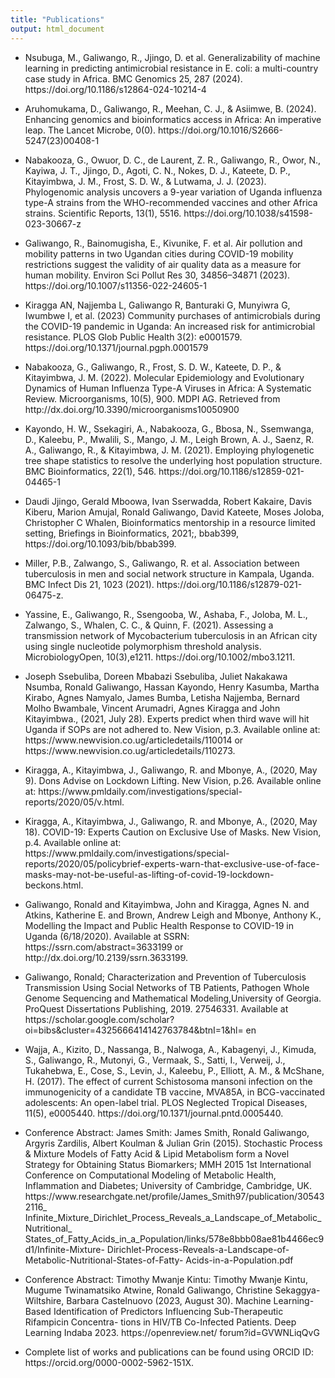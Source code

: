 ```yaml
---
title: "Publications"
output: html_document
---
```


* Nsubuga, M., Galiwango, R., Jjingo, D. et al. Generalizability of machine learning in predicting antimicrobial resistance in E. coli: a multi-country case study in Africa. BMC Genomics 25, 287 (2024). https://doi.org/10.1186/s12864-024-10214-4

* Aruhomukama, D., Galiwango, R., Meehan, C. J., & Asiimwe, B. (2024). Enhancing genomics and bioinformatics access in Africa: An imperative leap. The Lancet Microbe, 0(0). https://doi.org/10.1016/S2666-5247(23)00408-1

* Nabakooza, G., Owuor, D. C., de Laurent, Z. R., Galiwango, R., Owor, N., Kayiwa, J. T., Jjingo, D., Agoti, C. N., Nokes, D. J., Kateete, D. P., Kitayimbwa, J. M., Frost, S. D. W., & Lutwama, J. J. (2023). Phylogenomic analysis uncovers a 9-year variation of Uganda influenza type-A strains from the WHO-recommended vaccines and other Africa strains. Scientific Reports, 13(1), 5516. https://doi.org/10.1038/s41598-023-30667-z

* Galiwango, R., Bainomugisha, E., Kivunike, F. et al. Air pollution and mobility patterns in two Ugandan cities during COVID-19 mobility restrictions suggest the validity of air quality data as a measure for human mobility. Environ Sci Pollut Res 30, 34856–34871 (2023). https://doi.org/10.1007/s11356-022-24605-1

* Kiragga AN, Najjemba L, Galiwango R, Banturaki G, Munyiwra G, Iwumbwe I, et al. (2023) Community purchases of antimicrobials during the COVID-19 pandemic in Uganda: An increased
risk for antimicrobial resistance. PLOS Glob Public Health 3(2): e0001579. https://doi.org/10.1371/journal.pgph.0001579

* Nabakooza, G., Galiwango, R., Frost, S. D. W., Kateete, D. P., & Kitayimbwa, J. M. (2022). Molecular Epidemiology and Evolutionary Dynamics of Human Influenza Type-A Viruses in Africa: A Systematic Review. Microorganisms, 10(5), 900. MDPI AG. Retrieved from http://dx.doi.org/10.3390/microorganisms10050900

* Kayondo, H. W., Ssekagiri, A., Nabakooza, G., Bbosa, N., Ssemwanga, D., Kaleebu, P., Mwalili, S., Mango, J. M., Leigh Brown, A. J., Saenz, R. A., Galiwango, R., & Kitayimbwa, J. M. (2021). Employing phylogenetic tree shape statistics to resolve the underlying host population structure. BMC Bioinformatics, 22(1), 546. https://doi.org/10.1186/s12859-021-04465-1

* Daudi Jjingo, Gerald Mboowa, Ivan Sserwadda, Robert Kakaire, Davis Kiberu, Marion Amujal, Ronald Galiwango, David Kateete, Moses Joloba, Christopher C Whalen, Bioinformatics mentorship in a resource limited setting, Briefings in Bioinformatics, 2021;, bbab399, https://doi.org/10.1093/bib/bbab399.

* Miller, P.B., Zalwango, S., Galiwango, R. et al. Association between tuberculosis in men and social network structure in Kampala, Uganda. BMC Infect Dis 21, 1023 (2021). https://doi.org/10.1186/s12879-021-06475-z.

* Yassine, E., Galiwango, R., Ssengooba, W., Ashaba, F., Joloba, M. L., Zalwango, S., Whalen, C. C., & Quinn, F. (2021). Assessing a transmission network of Mycobacterium tuberculosis in an African city using single nucleotide polymorphism threshold analysis. MicrobiologyOpen, 10(3),e1211. https://doi.org/10.1002/mbo3.1211.

* Joseph Ssebuliba, Doreen Mbabazi Ssebuliba, Juliet Nakakawa Nsumba, Ronald Galiwango, Hassan Kayondo, Henry Kasumba, Martha Kirabo, Agnes Namyalo, James Bumba, Letisha
Najjemba, Bernard Molho Bwambale, Vincent Arumadri, Agnes Kiragga and John Kitayimbwa., (2021, July 28). Experts predict when third wave will hit Uganda if SOPs are not adhered to. New Vision, p.3. Available online at: https://www.newvision.co.ug/articledetails/110014
or https://www.newvision.co.ug/articledetails/110273.

* Kiragga, A., Kitayimbwa, J., Galiwango, R. and Mbonye, A., (2020, May 9). Dons Advise on Lockdown Lifting. New Vision, p.26. Available online at: https://www.pmldaily.com/investigations/special-reports/2020/05/v.html.

* Kiragga, A., Kitayimbwa, J., Galiwango, R. and Mbonye, A., (2020, May 18). COVID-19: Experts Caution on Exclusive Use of Masks. New Vision, p.4. Available online at: https://www.pmldaily.com/investigations/special-reports/2020/05/policybrief-experts-warn-that-exclusive-use-of-face-masks-may-not-be-useful-as-lifting-of-covid-19-lockdown-beckons.html. 

* Galiwango, Ronald and Kitayimbwa, John and Kiragga, Agnes N. and Atkins, Katherine E. and Brown, Andrew Leigh and Mbonye, Anthony K., Modelling the Impact and Public Health Response to COVID-19 in Uganda (6/18/2020). Available at SSRN: https://ssrn.com/abstract=3633199 or http://dx.doi.org/10.2139/ssrn.3633199.  

* Galiwango, Ronald; Characterization and Prevention of Tuberculosis Transmission Using Social Networks of TB Patients, Pathogen Whole Genome Sequencing and Mathematical Modeling,University of Georgia. ProQuest Dissertations Publishing, 2019. 27546331. Available at
https://scholar.google.com/scholar?oi=bibs&cluster=4325666414142763784&btnI=1&hl=
en

* Wajja, A., Kizito, D., Nassanga, B., Nalwoga, A., Kabagenyi, J., Kimuda, S., Galiwango, R., Mutonyi, G., Vermaak, S., Satti, I., Verweij, J., Tukahebwa, E., Cose, S., Levin, J., Kaleebu, P., Elliott, A. M., & McShane, H. (2017). The effect of current Schistosoma mansoni infection on the immunogenicity of a candidate TB vaccine, MVA85A, in BCG-vaccinated adolescents: An open-label trial. PLOS Neglected Tropical Diseases, 11(5), e0005440. https://doi.org/10.1371/journal.pntd.0005440. 

* Conference Abstract: James Smith: James Smith, Ronald Galiwango, Argyris Zardilis, Albert Koulman & Julian Grin (2015). Stochastic Process & Mixture Models of Fatty Acid & Lipid Metabolism form a Novel Strategy for Obtaining Status Biomarkers; MMH 2015 1st International Conference on Computational Modeling of Metabolic Health, Inflammation and Diabetes; University of Cambridge, Cambridge, UK. https://www.researchgate.net/profile/James_Smith97/publication/305432116_ Infinite_Mixture_Dirichlet_Process_Reveals_a_Landscape_of_Metabolic_Nutritional_ States_of_Fatty_Acids_in_a_Population/links/578e8bbb08ae81b4466ec9d1/Infinite-Mixture- Dirichlet-Process-Reveals-a-Landscape-of-Metabolic-Nutritional-States-of-Fatty- Acids-in-a-Population.pdf

* Conference Abstract: Timothy Mwanje Kintu: Timothy Mwanje Kintu, Mugume Twinamatsiko Atwine, Ronald Galiwango, Christine Sekaggya-Wiltshire, Barbara Castelnuovo (2023, August 30). Machine Learning-Based Identification of Predictors Influencing Sub-Therapeutic Rifampicin Concentra- tions in HIV/TB Co-Infected Patients. Deep Learning Indaba 2023. https://openreview.net/ forum?id=GVWNLiqQvG

* Complete list of works and publications can be found using ORCID ID: https://orcid.org/0000-0002-5962-151X.


